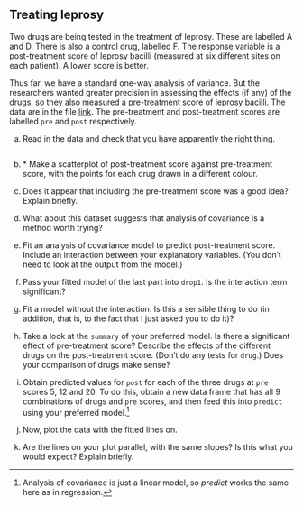 ##  Treating leprosy


 Two drugs are being tested in the treatment of
leprosy. These are labelled A and D. There is also a control drug,
labelled F. The response variable is a post-treatment score of leprosy
bacilli (measured at six different sites on each patient). A lower
score is better.

Thus far, we have a standard one-way analysis of variance. But the
researchers wanted greater precision in assessing the effects (if any)
of the drugs, so they also measured a pre-treatment score of leprosy
bacilli. The data are in the file
[link](http://ritsokiguess.site/datafiles/leprosy.txt). The
pre-treatment and post-treatment scores are labelled `pre` and
`post` respectively.



(a) Read in the data and check that you have apparently the
right thing.
```r

```

   
 

(b) <a name="part:lepro-scatter">*</a> Make a scatterplot of post-treatment score against
pre-treatment score, with the points for each drug drawn in a
different colour. 
 

(c) Does it appear that including the pre-treatment score was a
good idea? Explain briefly.
 

(d) What about this dataset suggests that analysis of
covariance is a method worth trying?
 

(e) Fit an analysis of covariance model to predict
post-treatment score. Include an interaction between your
explanatory variables. (You don't need to look at the output from
the model.)
 

(f) Pass your fitted model of the last part into
`drop1`. Is
the interaction term significant?



(g) Fit a model without the interaction. Is this a sensible thing to
do (in addition, that is, to the fact that I just asked you to do it)?



(h) Take a look at the `summary` of your preferred
model. Is there a significant effect of pre-treatment score?
Describe the effects of the different drugs on the post-treatment
score. (Don't do any tests for `drug`.) Does your comparison
of drugs make sense?
 

(i) Obtain predicted values for `post` for each of the
three drugs at `pre` scores 5, 12 and 20. To do this, obtain
a new data frame that has all 9 combinations of drugs and
`pre` scores, and then feed this into `predict` using
your preferred model.^[Analysis of covariance is just a linear  model, so *predict* works the same here as in regression.]
 

(j) Now, plot the data with the fitted lines on. 


(k) Are the lines on your plot parallel, with the same slopes? Is this what you would
expect? Explain briefly.
 



